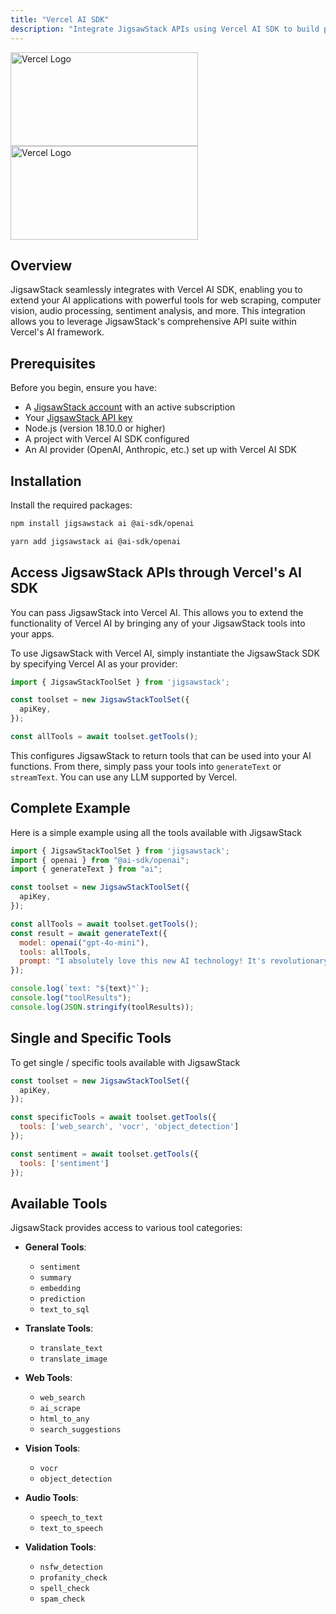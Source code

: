 ```yaml
---
title: "Vercel AI SDK"
description: "Integrate JigsawStack APIs using Vercel AI SDK to build powerful AI applications with tools and function calling"
---
```


<img 
  className="mx-auto text-black dark:text-white hidden dark:block" 
  src="/images/vercel/dark.png" 
  alt="Vercel Logo" 
  height="150" 
  width="300"
/>
<img 
  className="mx-auto text-black dark:hidden" 
  src="/images/vercel/light.png" 
  alt="Vercel Logo" 
  height="150" 
  width="300"
/>

## Overview

JigsawStack seamlessly integrates with Vercel AI SDK, enabling you to extend your AI applications with powerful tools for web scraping, computer vision, audio processing, sentiment analysis, and more. This integration allows you to leverage JigsawStack's comprehensive API suite within Vercel's AI framework.

## Prerequisites

Before you begin, ensure you have:

- A [JigsawStack account](https://jigsawstack.com/dashboard) with an active subscription
- Your [JigsawStack API key](https://jigsawstack.com/dashboard) 
- Node.js (version 18.10.0 or higher)
- A project with Vercel AI SDK configured
- An AI provider (OpenAI, Anthropic, etc.) set up with Vercel AI SDK

## Installation

Install the required packages:

```bash npm
npm install jigsawstack ai @ai-sdk/openai
```

```bash yarn
yarn add jigsawstack ai @ai-sdk/openai
```

## Access JigsawStack APIs through Vercel's AI SDK 

You can pass JigsawStack into Vercel AI. This allows you to extend the functionality of Vercel AI by bringing any of your JigsawStack tools into your apps.

To use JigsawStack with Vercel AI, simply instantiate the JigsawStack SDK by specifying Vercel AI as your provider:

```javascript
import { JigsawStackToolSet } from 'jigsawstack';

const toolset = new JigsawStackToolSet({
  apiKey,
});

const allTools = await toolset.getTools();
```

This configures JigsawStack to return tools that can be used into your AI functions. From there, simply pass your tools into `generateText` or `streamText`. You can use any LLM supported by Vercel.

## Complete Example
Here is a simple example using all the tools available with JigsawStack

```javascript 
import { JigsawStackToolSet } from 'jigsawstack';
import { openai } from "@ai-sdk/openai";
import { generateText } from "ai";

const toolset = new JigsawStackToolSet({
  apiKey,
});

const allTools = await toolset.getTools();
const result = await generateText({
  model: openai("gpt-4o-mini"),
  tools: allTools,
  prompt: "I absolutely love this new AI technology! It's revolutionary and amazing!",
});

console.log(`text: "${text}"`);
console.log("toolResults");
console.log(JSON.stringify(toolResults));

```

## Single and Specific Tools
To get single / specific tools available with JigsawStack

```javascript
const toolset = new JigsawStackToolSet({
  apiKey,
});

const specificTools = await toolset.getTools({
  tools: ['web_search', 'vocr', 'object_detection']
});

const sentiment = await toolset.getTools({
  tools: ['sentiment']
});

```

## Available Tools

JigsawStack provides access to various tool categories:
- **General Tools**:
  - `sentiment`
  - `summary` 
  - `embedding` 
  - `prediction`
  - `text_to_sql`

- **Translate Tools**:
  - `translate_text`
  - `translate_image`

- **Web Tools**:
  - `web_search`
  - `ai_scrape`
  - `html_to_any`
  - `search_suggestions`

- **Vision Tools**:
  - `vocr`
  - `object_detection`

- **Audio Tools**:
  - `speech_to_text`
  - `text_to_speech`

- **Validation Tools**:
  - `nsfw_detection`
  - `profanity_check`
  - `spell_check`
  - `spam_check`
